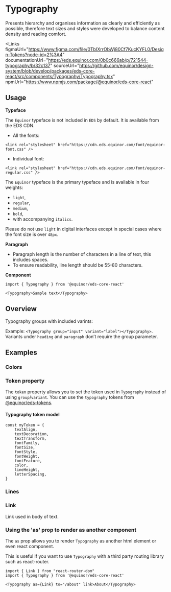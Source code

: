
<Meta of={ComponentStories} />

# Typography

Presents hierarchy and organises information as clearly and efficiently as possible,
therefore text sizes and styles were developed to balance content density and reading comfort.

<Links 
    figmaUrl="https://www.figma.com/file/0TbIXrrObWj80Cf7KucKYFL0/Design-Tokens?node-id=2%3A4"
    documentationUrl="https://eds.equinor.com/0b0c666ab/p/721544-typography/b/32c137"
    sourceUrl="https://github.com/equinor/design-system/blob/develop/packages/eds-core-react/src/components/Typography/Typography.tsx"
    npmUrl="https://www.npmjs.com/package/@equinor/eds-core-react"
></Links>

<Primary />
<Controls />

## Usage

**Typeface**

The `Equinor` typeface is not included in `EDS` by default. It is available from the EDS CDN.

<ul>
  <li>All the fonts:</li>
</ul>

```tsx
<link rel="stylesheet" href="https://cdn.eds.equinor.com/font/equinor-font.css" />
```

<ul>
  <li>Individual font:</li>
</ul>

```tsx
<link rel="stylesheet" href="https://cdn.eds.equinor.com/font/equinor-regular.css" />
```

The `Equinor` typeface is the primary typeface and is available in four weights:

<ul>
  <li><code>light</code>,</li>
  <li><code>regular</code>,</li>
  <li><code>medium</code>,</li>
  <li><code>bold</code>,</li>
  <li>with accompanying <code>italics</code>.</li>
</ul>

Please do not use <code>light</code> in digital interfaces except in special cases where the font size is over <code>48px</code>.

**Paragraph**

<ul>
  <li>Paragraph length is the number of characters in a line of text, this includes spaces.</li>
  <li>To ensure readability, line length should be 55-80 characters.</li>
</ul>

**Component**

```tsx
import { Typography } from '@equinor/eds-core-react'

<Typography>Sample text</Typography>
```

## Overview

Typography groups with included varints:  

Example: `<Typography group="input" variant="label"></Typography>`. <br />
Variants under `heading` and `paragraph` don’t require the group parameter.

<Canvas of={ComponentStories.GroupsOverview} />

## Examples

### Colors

<Canvas of={ComponentStories.Colors} />

### Token property

The `token` property allows you to set the token used in `Typography` instead of using `group`/`variant`. You can use the `typography` tokens from [@equinor/eds-tokens](https://www.npmjs.com/package/@equinor/eds-tokens).

#### Typography token model

```tsx
const myToken = {
    textAlign,
    textDecoration,
    textTransform,
    fontFamily,
    fontSize,
    fontStyle,
    fontWeight,
    fontFeature,
    color,
    lineHeight,
    letterSpacing,
}
```

<Canvas of={ComponentStories.TokenProperty} />

### Lines

<Canvas of={ComponentStories.Lines} />

### Link
Link used in body of text.

<Canvas of={ComponentStories.Link} />

### Using the 'as' prop to render as another component

The `as` prop allows you to render `Typography` as another html element or even react component. 

<Canvas of={ComponentStories.As} />

This is useful if you want to use `Typography` with a third party routing library such as react-router.

```tsx
import { Link } from "react-router-dom"
import { Typography } from '@equinor/eds-core-react'

<Typography as={Link} to="/about" link>About</Typography>
```
